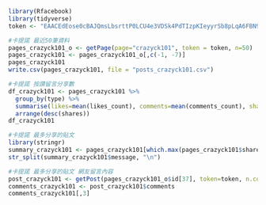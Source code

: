 ```{r}
library(Rfacebook)
library(tidyverse)
token <- "EAACEdEose0cBAJQmsLbsrttP0LCU4e3VDSk4PdTIzpKIeyyrSb8pLqA6FBN92RPUtFVe3YSZAD8Eqrb4smXZBVyoDMCSbWJEjEMZCohhOh8pwr54QXWvyzdZCn8eDnZBAmlUeNtXDNQetZBtyVbOwXYlqdxWHXH2ZCgn0YHOZBzuOHYev3AWKjKaTZAZCvtIh99CrRmFiR8lZCMPwZDZD"
```

```{r, echo=TRUE}
#卡提諾 最近50筆資料
pages_crazyck101_o <- getPage(page="crazyck101", token = token, n=50)  
pages_crazyck101 <- pages_crazyck101_o[,c(-1, -7)]
pages_crazyck101
write.csv(pages_crazyck101, file = "posts_crazyck101.csv")
```

```{r, echo=TRUE}
#卡提諾 按讚留言分享數
df_crazyck101 <- pages_crazyck101 %>%
  group_by(type) %>%
  summarise(likes=mean(likes_count), comments=mean(comments_count), shares=mean(shares_count)) %>%
  arrange(desc(shares))
df_crazyck101
```

```{r, echo=TRUE}
#卡提諾 最多分享的貼文
library(stringr)
summary_crazyck101 <- pages_crazyck101[which.max(pages_crazyck101$shares_count),]
str_split(summary_crazyck101$message, "\n")
```

```{r, echo=TRUE}
#卡提諾 最多分享的貼文 網友留言內容
post_crazyck101 <- getPost(pages_crazyck101_o$id[37], token=token, n.comments=20, likes=FALSE)
comments_crazyck101 <- post_crazyck101$comments
comments_crazyck101[,3]
```
